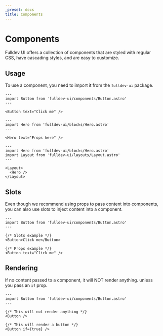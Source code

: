 ```yaml
---
_preset: docs
title: Components
---
```


# Components

Fulldev UI offers a collection of components that are styled with regular CSS, have cascading styles, and are easy to customize.

## Usage

To use a component, you need to import it from the `fulldev-ui` package.

```astro
---
import Button from 'fulldev-ui/components/Button.astro'
---

<Button text="Click me" />
```

```astro
---
import Hero from 'fulldev-ui/blocks/Hero.astro'
---

<Hero text="Props here" />
```

```astro
---
import Hero from 'fulldev-ui/blocks/Hero.astro'
import Layout from 'fulldev-ui/layouts/Layout.astro'
---

<Layout>
  <Hero />
</Layout>
```

## Slots

Even though we recommend using props to pass content into components, you can also use slots to inject content into a component.

```astro live
---
import Button from 'fulldev-ui/components/Button.astro'
---

{/* Slots example */}
<Button>Click me</Button>

{/* Props example */}
<Button text="Click me" />
```

## Rendering

If no content passed to a component, it will NOT render anything. unless you pass an `if` prop.

```astro live
---
import Button from 'fulldev-ui/components/Button.astro'
---

{/* This will not render anything */}
<Button />

{/* This will render a button */}
<Button if={true} />
